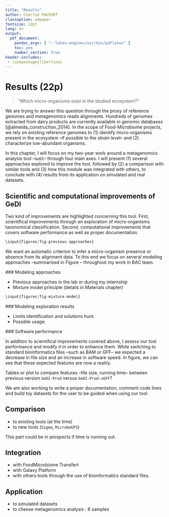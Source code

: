 ```yaml
---
title: "Results"
author: Charlie PAUVERT
classoption: a4paper
fontsize: 12pt
lang: en
output:
  pdf_document:
    pandoc_args: [ "--latex-engine=/usr/bin/pdflatex" ] 
    toc: yes
    number_section: true
header-includes:
 - \usepackage{libertine}
--- 
```


# Results (22p)

> "Which micro-organisms exist in the studied ecosystem?"

We are trying to answer this question through the proxy of reference genomes and metagenomics reads alignments.
Hundreds of genomes extracted from dairy products are currently available in genomic databases [@almeida_construction_2014].
In the scope of Food-Microbiome projects, we rely on existing reference genomes to (1) identify micro-organisms present in the ecosystem --if possible to the *strain* level-- and (2) characterize low-abundant organisms.


In this chapter, I will focus on my two-year work around a metagenomics analysis tool --`GeDI`-- through four main axes.
I will present (1) several approaches explored to improve the tool, followed by (2) a comparison with similar tools and (3) how this module was integrated with others, to conclude with (4) results from its application on simulated and real datasets.


## Scientific and computational improvements of GeDI

Two kind of improvements are highlighted concerning this tool. 
First, scientifical improvements through an exploration of micro-organisms taxonomical classification.
Second, computational improvements that covers  software performance as well as proper documentation.


```r
\input{figures/fig-previous-approaches}
```

We want an automatic criterion to infer a micro-organism presence or absence from its alignment data.
To this end we focus on several modeling approaches --summarised in Figure \ref{fig:previous-approaches}-- throughout my work in BAC team.


### Modeling approaches

* Previous approaches in the lab or during my internship
* Mixture model principle (details in Materials chapter)


```r
\input{figures/fig-mixture-model}
```

### Modeling exploration results

* Limits identification and solutions hunt.
* Possible usage.

### Software performance


In addition to scientifical improvements covered above, I assess our tool performance and modify it in order to enhance them.
While switching to standard bioinformatics files --such as BAM or GFF-- we expected a decrease in file size and an increase in software speed.
In figure, we can see that these expected features are now a reality.

Tables or plot to compare features --file size, running time-- between previous version `GeDI-Prod` versus `GeDI-Prod-vGFF`?

We are also working to write a proper documentation, comment code lines and build toy datasets for the user to be guided when using our tool.


## Comparison

* to existing tools (at the time)
* to new tools (`Sigma`, `MicrobeGPS`)

This part could be in prospects if time is running out.

## Integration

* with FoodMicrobiome Transfert
* with Galaxy Platform
* with others tools through the use of bioinformatics standard files.

## Application

* to simulated datasets
* to cheese metagenomics analysis : 6 samples
